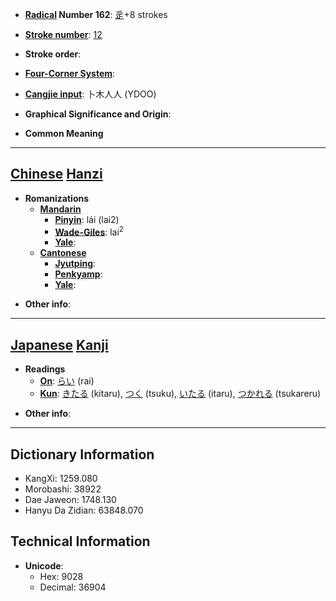 * '''[[Wiktionary:Chinese radical index| Radical]] Number 162''': [[Wiktionary:Chinese radical index 辵|辵]]+8 strokes

* '''[[Wiktionary:Chinese total strokes index|Stroke number]]''': [[Wiktionary:Chinese total strokes index 12|12]]

* '''Stroke order''': 

* '''[[Wiktionary:Chinese four corner index|Four-Corner System]]''': 

* '''[[Wiktionary:Chinese Cangjie index|Cangjie input]]''': 卜木人人 (YDOO)

* '''Graphical Significance and Origin''': 

* '''Common Meaning'''

----

== [[Chinese]] [[Hanzi]] ==

* '''Romanizations'''
** '''[[Mandarin]]'''
*** '''[[Pinyin]]''': lái (lai2)
*** '''[[Wade-Giles]]''': lai<sup>2</sup>
*** '''[[Yale]]''': 
** '''[[Cantonese]]'''
*** '''[[Jyutping]]''':
*** '''[[Penkyamp]]''': 
*** '''[[Yale]]''': 

* '''Other info''': 

----

== [[Japanese]] [[Kanji]] ==

* '''Readings'''
** '''[[On]]''': [[らい]] (rai)
** '''[[Kun]]''': [[きたる]] (kitaru), [[つく]] (tsuku), [[いたる]] (itaru), [[つかれる]] (tsukareru)

* '''Other info''':  

----

== Dictionary Information ==

* KangXi: 1259.080
* Morobashi: 38922
* Dae Jaweon: 1748.130
* Hanyu Da Zidian: 63848.070

== Technical Information ==

* '''Unicode''':
** Hex: 9028
** Decimal: 36904